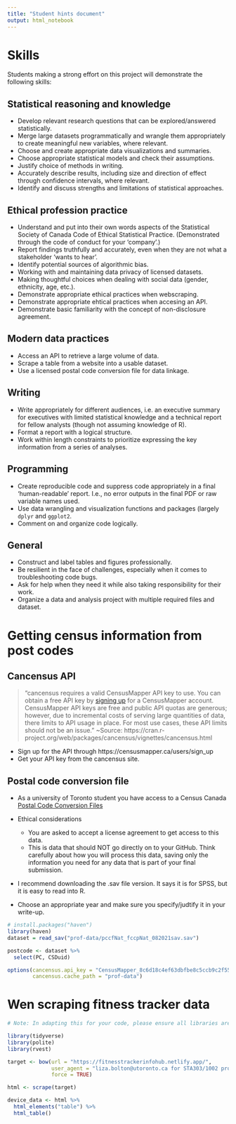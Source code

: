 ```yaml
---
title: "Student hints document"
output: html_notebook
---
```


# Skills

Students making a strong effort on this project will demonstrate the following skills:

## Statistical reasoning and knowledge

- Develop relevant research questions that can be explored/answered statistically.
- Merge large datasets programmatically and wrangle them appropriately to create meaningful new variables, where relevant.
- Choose and create appropriate data visualizations and summaries.
- Choose appropriate statistical models and check their assumptions.
- Justify choice of methods in writing.
- Accurately describe results, including size and direction of effect through confidence intervals, where relevant.
- Identify and discuss strengths and limitations of statistical approaches.

## Ethical profession practice
- Understand and put into their own words aspects of the Statistical Society of Canada Code of Ethical Statistical Practice. (Demonstrated through the code of conduct for your ‘company’.)
- Report findings truthfully and accurately, even when they are not what a stakeholder ‘wants to hear’.
- Identify potential sources of algorithmic bias.
- Working with and maintaining data privacy of licensed datasets. 
- Making thoughtful choices when dealing with social data (gender, ethnicity, age, etc.).
- Demonstrate appropriate ethical practices when webscraping.
- Demonstrate appropriate ehtical practices when accesing an API.
- Demonstrate basic familiarity with the concept of non-disclosure agreement.

## Modern data practices
- Access an API to retrieve a large volume of data.
- Scrape a table from a website into a usable dataset.
- Use a licensed postal code conversion file for data linkage.

## Writing

-   Write appropriately for different audiences, i.e. an executive summary for executives with limited statistical knowledge and a technical report for fellow analysts (though not assuming knowledge of R).
-   Format a report with a logical structure.
-   Work within length constraints to prioritize expressing the key information from a series of analyses.

## Programming

-   Create reproducible code and suppress code appropriately in a final 'human-readable' report. I.e., no error outputs in the final PDF or raw variable names used.
-   Use data wrangling and visualization functions and packages (largely `dplyr` and `ggplot2`.
-   Comment on and organize code logically.

## General

-   Construct and label tables and figures professionally.
-   Be resilient in the face of challenges, especially when it comes to troubleshooting code bugs.
-   Ask for help when they need it while also taking responsibility for their work.
-   Organize a data and analysis project with multiple required files and dataset.


# Getting census information from post codes

## Cancensus API

> "cancensus requires a valid CensusMapper API key to use. You can obtain a free API key by [signing up](https://censusmapper.ca/users/sign_up) for a CensusMapper account. CensusMapper API keys are free and public API quotas are generous; however, due to incremental costs of serving large quantities of data, there limits to API usage in place. For most use cases, these API limits should not be an issue." 
> ~Source: https://cran.r-project.org/web/packages/cancensus/vignettes/cancensus.html

- Sign up for the API through https://censusmapper.ca/users/sign_up
- Get your API key from the cancensus site.


## Postal code conversion file

- As a university of Toronto student you have access to a Census Canada [Postal Code Conversion Files](https://mdl.library.utoronto.ca/collections/numeric-data/census-canada/postal-code-conversion-file)

- Ethical considerations
  - You are asked to accept a license agreement to get access to this data.
  - This is data that should NOT go directly on to your GitHub. Think carefully about how you will process this data, saving only the information you need for any data that is part of your final submission.
- I recommend downloading the .sav file version. It says it is for SPSS, but it is easy to read into R.
- Choose an appropriate year and make sure you specify/judtify it in your write-up.
  
  
```r
# install.packages("haven")
library(haven)
dataset = read_sav("prof-data/pccfNat_fccpNat_082021sav.sav")

postcode <- dataset %>% 
  select(PC, CSDuid)

options(cancensus.api_key = "CensusMapper_8c6d18c4ef63dbfbe8c5ccb9c2f55871",
        cancensus.cache_path = "prof-data")  
```

# Wen scraping fitness tracker data



```r
# Note: In adapting this for your code, please ensure all libraries are in a setup chunk at the beginning

library(tidyverse)
library(polite)
library(rvest)

target <- bow(url = "https://fitnesstrackerinfohub.netlify.app/",
              user_agent = "liza.bolton@utoronto.ca for STA303/1002 project",
              force = TRUE)

html <- scrape(target)

device_data <- html %>% 
  html_elements("table") %>% 
  html_table()

```

